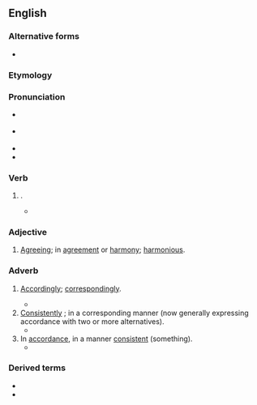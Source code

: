 ==English==

===Alternative forms===
* {{l|en|accourding}} {{qualifier|obsolete}}

===Etymology===
{{suffix|en|accord|ing}}

===Pronunciation===
* {{a|RP}} {{IPA|/əˈkɔːdɪŋ/|lang=en}}
* {{a|US}} {{IPA|/ə.ˈkɔɹd.ɪŋ/|lang=en}}
* {{audio|en-us-according.ogg|Audio (US)|lang=en}}
* {{hyphenation|ac|cord|ing|lang=en}}

===Verb===
{{head|en|verb form}}

# {{present participle of|accord|lang=en|nocat=1}}.
#* {{quote-book|lang=en|author={{w|Alfred Tennyson}}|chapter=Prologue|title=In Memoriam A.H.H.|year=1849|section=stanza 7-8|passage=That mind and soul, '''according''' well, / May make one music as before}}

===Adjective===
{{en-adj}}

# [[agreeing|Agreeing]]; in [[agreement]] or [[harmony]]; [[harmonious]].
#: {{ux|en|This '''according''' voice of national wisdom.}}

===Adverb===
{{en-adv}}

# {{lb|en|obsolete}} [[accordingly|Accordingly]]; [[correspondingly]]. {{defdate|16th-17th c.}}
#* {{quote-book|lang=en|year=1604|author={{w|William Shakespeare}}|title=Measure for Measure|section=V.i|passage=That apprehends no further than this world, / And squarest thy life '''according'''.}}
# [[consistently|Consistently]] {{m|en|as}}; in a corresponding manner (now generally expressing accordance with two or more alternatives). {{defdate|from 16th c.}}
#* {{quote-book|lang=en|year=1946|author={{w|Bertrand Russell}}|title=History of Western Philosophy|section=I.20|passage=Ethical theories may be divided into two classes, '''according''' as they regard virtue as an end or a means.}}
# In [[accordance]], in a manner [[consistent]] {{m|en|to}} (something). {{defdate|from 16th c.}}
#* {{quote-book|lang=en|year=1897|author=Henry James|title=What Maisie Knew|passage=there was only a frightening silence, unenlivened even by the invidious enquiries of former years, which culminated, '''according''' to its stern nature, in a still more frightening old woman, a figure awaiting her on the very doorstep.}}

===Derived terms===
* {{l|en|according to}}
* {{l|en|according as}}